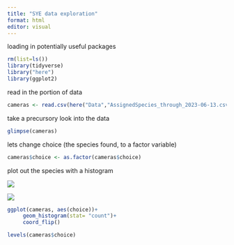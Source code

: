 ```yaml
---
title: "SYE data exploration"
format: html
editor: visual
---
```


loading in potentially useful packages

```r
rm(list=ls())
library(tidyverse)
library("here")
library(ggplot2)
```

read in the portion of data

```r
cameras <- read.csv(here("Data","AssignedSpecies_through_2023-06-13.csv"))
```

take a precursory look into the data

```r
glimpse(cameras)
```

lets change choice (the species found, to a factor variable)

```r
cameras$choice <- as.factor(cameras$choice)
```

plot out the species with a histogram

![](images/clipboard-335741901.png)

![](images/clipboard-335741901.png)

```r
ggplot(cameras, aes(choice))+
     geom_histogram(stat= "count")+
     coord_flip()
```

```r
levels(cameras$choice)
```
